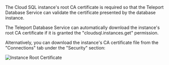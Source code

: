 The Cloud SQL instance's root CA certificate is required so that the Teleport
Database Service can validate the certificate presented by the database instance.

The Teleport Database Service can automatically download the instance's root
CA certificate if it is granted the "cloudsql.instances.get" permission.

Alternatively, you can download the instance's CA certificate file from the
"Connections" tab under the "Security" section:

![Instance Root Certificate](../../../img/database-access/guides/cloudsql/instance-root-ca@2x.png)
